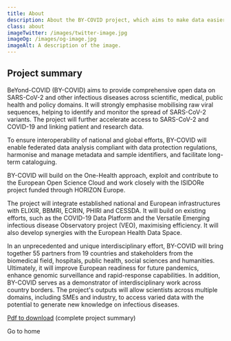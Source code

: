 ```yaml
---
title: About
description: About the BY-COVID project, which aims to make data easier to share.
class: about
imageTwitter: /images/twitter-image.jpg
imageOg: /images/og-image.jpg
imageAlt: A description of the image.
---
```



## Project summary

BeYond-COVID (BY-COVID) aims to provide comprehensive open data on SARS-CoV-2 and other infectious diseases across scientific, medical, public health and policy domains. It will strongly emphasise mobilising raw viral sequences, helping to identify and monitor the spread of SARS-CoV-2 variants. The project will further accelerate access to SARS-CoV-2 and COVID-19 and linking patient and research data.

To ensure interoperability of national and global efforts, BY-COVID will enable federated data analysis compliant with data protection regulations, harmonise and manage metadata and sample identifiers, and facilitate long-term cataloguing.

BY-COVID will build on the One-Health approach, exploit and contribute to the European Open Science Cloud and work closely with the ISIDORe project funded through HORIZON Europe.

The project will integrate established national and European infrastructures with ELIXIR, BBMRI, ECRIN, PHIRI and CESSDA. It will build on existing efforts, such as the COVID-19 Data Platform and the Versatile Emerging infectious disease Observatory project (VEO), maximising efficiency. It will also develop synergies with the European Health Data Space.

In an unprecedented and unique interdisciplinary effort, BY-COVID will bring together 55 partners from 19 countries and stakeholders from the biomedical field, hospitals, public health, social sciences and humanities.
Ultimately, it will improve European readiness for future pandemics, enhance genomic surveillance and rapid-response capabilities. In addition, BY-COVID serves as a demonstrator of interdisciplinary work across country borders. The project's outputs will allow scientists across multiple domains, including SMEs and industry, to access varied data with the potential to generate new knowledge on infectious diseases.

[Pdf to download](https://docs.google.com/document/d/1ZdYWb6HXc849RTER2p5IAzjFXSAojjab_tku9q1GX6M/edit#)  (complete project summary)

<div style={{ maxWidth: '300px', marginBottom: '1.45rem' }}>
  <Astro />
</div>
<Link to="/">Go to home</Link>
